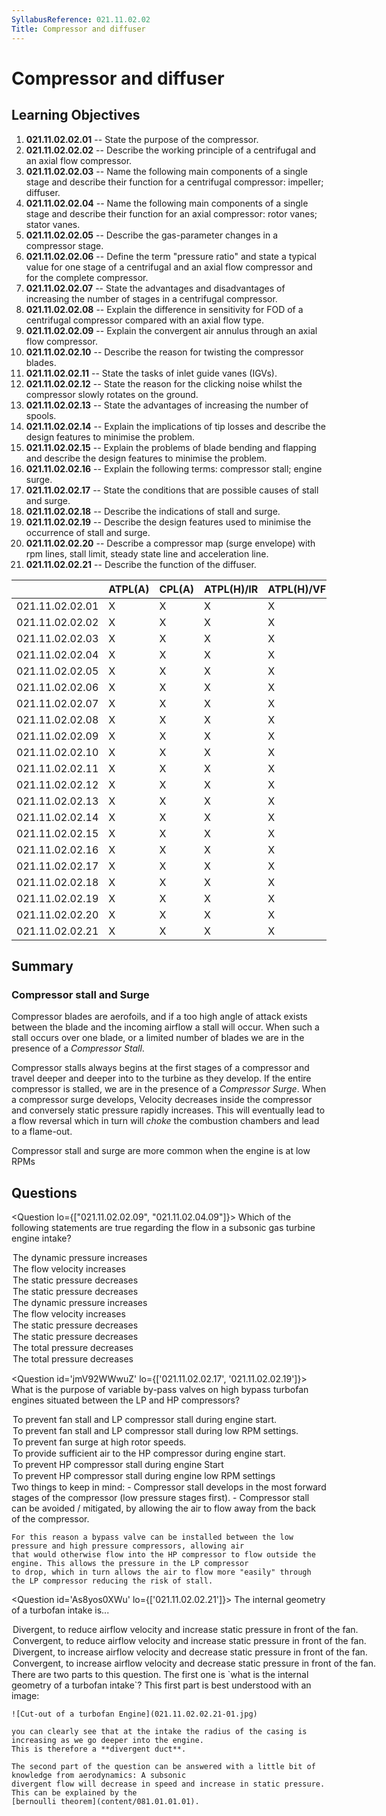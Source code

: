 ```yaml
---
SyllabusReference: 021.11.02.02
Title: Compressor and diffuser
---
```


# Compressor and diffuser

## Learning Objectives

1. **021.11.02.02.01** -- State the purpose of the compressor.
2. **021.11.02.02.02** -- Describe the working principle of a centrifugal and an
   axial flow compressor.
3. **021.11.02.02.03** -- Name the following main components of a single stage
   and describe their function for a centrifugal compressor: impeller; diffuser.
4. **021.11.02.02.04** -- Name the following main components of a single stage
   and describe their function for an axial compressor: rotor vanes; stator
   vanes.
5. **021.11.02.02.05** -- Describe the gas-parameter changes in a compressor
   stage.
6. **021.11.02.02.06** -- Define the term "pressure ratio" and state a typical
   value for one stage of a centrifugal and an axial flow compressor and for the
   complete compressor.
7. **021.11.02.02.07** -- State the advantages and disadvantages of increasing
   the number of stages in a centrifugal compressor.
8. **021.11.02.02.08** -- Explain the difference in sensitivity for FOD of a
   centrifugal compressor compared with an axial flow type.
9. **021.11.02.02.09** -- Explain the convergent air annulus through an axial
   flow compressor.
10. **021.11.02.02.10** -- Describe the reason for twisting the compressor
    blades.
11. **021.11.02.02.11** -- State the tasks of inlet guide vanes (IGVs).
12. **021.11.02.02.12** -- State the reason for the clicking noise whilst the
    compressor slowly rotates on the ground.
13. **021.11.02.02.13** -- State the advantages of increasing the number of
    spools.
14. **021.11.02.02.14** -- Explain the implications of tip losses and describe
    the design features to minimise the problem.
15. **021.11.02.02.15** -- Explain the problems of blade bending and flapping
    and describe the design features to minimise the problem.
16. **021.11.02.02.16** -- Explain the following terms: compressor stall; engine
    surge.
17. **021.11.02.02.17** -- State the conditions that are possible causes of
    stall and surge.
18. **021.11.02.02.18** -- Describe the indications of stall and surge.
19. **021.11.02.02.19** -- Describe the design features used to minimise the
    occurrence of stall and surge.
20. **021.11.02.02.20** -- Describe a compressor map (surge envelope) with rpm
    lines, stall limit, steady state line and acceleration line.
21. **021.11.02.02.21** -- Describe the function of the diffuser.

|                 | ATPL(A) | CPL(A) | ATPL(H)/IR | ATPL(H)/VFR | CPL(H) | IR  | CBIR(A) |
| --------------- | ------- | ------ | ---------- | ----------- | ------ | --- | ------- |
| 021.11.02.02.01 | X       | X      | X          | X           | X      |     |         |
| 021.11.02.02.02 | X       | X      | X          | X           | X      |     |         |
| 021.11.02.02.03 | X       | X      | X          | X           | X      |     |         |
| 021.11.02.02.04 | X       | X      | X          | X           | X      |     |         |
| 021.11.02.02.05 | X       | X      | X          | X           | X      |     |         |
| 021.11.02.02.06 | X       | X      | X          | X           | X      |     |         |
| 021.11.02.02.07 | X       | X      | X          | X           | X      |     |         |
| 021.11.02.02.08 | X       | X      | X          | X           | X      |     |         |
| 021.11.02.02.09 | X       | X      | X          | X           | X      |     |         |
| 021.11.02.02.10 | X       | X      | X          | X           | X      |     |         |
| 021.11.02.02.11 | X       | X      | X          | X           | X      |     |         |
| 021.11.02.02.12 | X       | X      | X          | X           | X      |     |         |
| 021.11.02.02.13 | X       | X      | X          | X           | X      |     |         |
| 021.11.02.02.14 | X       | X      | X          | X           | X      |     |         |
| 021.11.02.02.15 | X       | X      | X          | X           | X      |     |         |
| 021.11.02.02.16 | X       | X      | X          | X           | X      |     |         |
| 021.11.02.02.17 | X       | X      | X          | X           | X      |     |         |
| 021.11.02.02.18 | X       | X      | X          | X           | X      |     |         |
| 021.11.02.02.19 | X       | X      | X          | X           | X      |     |         |
| 021.11.02.02.20 | X       | X      | X          | X           | X      |     |         |
| 021.11.02.02.21 | X       | X      | X          | X           | X      |     |         |

## Summary

### Compressor stall and Surge

Compressor blades are aerofoils, and if a too high angle of attack exists
between the blade and the incoming airflow a stall will occur. When such a stall
occurs over one blade, or a limited number of blades we are in the presence of a
_Compressor Stall_.

Compressor stalls always begins at the first stages of a compressor and travel
deeper and deeper into to the turbine as they develop. If the entire compressor
is stalled, we are in the presence of a _Compressor Surge_. When a compressor
surge develops, Velocity decreases inside the compressor and conversely static
pressure rapidly increases. This will eventually lead to a flow reversal which
in turn will _choke_ the combustion chambers and lead to a flame-out.

Compressor stall and surge are more common when the engine is at low RPMs

## Questions

<Question lo={["021.11.02.02.09", "021.11.02.04.09"]}>
  <Text variant="oneCorrect">
    Which of the following statements are true regarding the flow in a
    <Subject /> subsonic gas turbine engine intake?
  </Text>
  <Option
    subject={[["convergent"]]}
    why="If the cross sectional area is decreasing, and mass flow is assumed constant, the average speed of the flow must be assumed to increase. If the speed of the flow increases so does the dynamic pressure."
  >
    The dynamic pressure increases
  </Option>
  <Option
    subject={[["convergent"]]}
    why="If the cross sectional area is decreasing, and mass flow is assumed constant, the average speed of the flow must be assumed to increase."
  >
    The flow velocity increases
  </Option>
  <Option
    subject={[["convergent"]]}
    why="Both temperature and pressure follow the same pattern. As total temperature must remain constant, if dynamic temperature increases, static temperature decreases."
  >
    The static pressure decreases
  </Option>
  <Option
    subject={[["convergent"]]}
    why="Both temperature and pressure follow the same pattern. As total Pressure must remain constant, if dynamic pressure increases, static pressure decreases."
  >
    The static pressure decreases
  </Option>
  <Option
    subject={[["divergent"]]}
    why="If the cross sectional area is decreasing, and mass flow is assumed constant, the average speed of the flow must be assumed to increase. If the speed of the flow increases so does the dynamic pressure."
  >
    The dynamic pressure increases
  </Option>
  <Option
    subject={[["divergent"]]}
    why="If the cross sectional area is decreasing, and mass flow is assumed constant, the average speed of the flow must be assumed to increase."
  >
    The flow velocity increases
  </Option>
  <Option
    subject={[["divergent"]]}
    why="Both temperature and pressure follow the same pattern. As total temperature must remain constant, if dynamic temperature increases, static temperature decreases."
  >
    The static pressure decreases
  </Option>
  <Option
    subject={[["divergent"]]}
    why="Both temperature and pressure follow the same pattern. As total Pressure must remain constant, if dynamic pressure increases, static pressure decreases."
  >
    The static pressure decreases
  </Option>
  <Option
    subject={[["divergent"], ["convergent"]]}
    why="Total temperature and pressure remain constant when going through a duct."
  >
    The total pressure decreases
  </Option>
  <Option
    subject={[["divergent"], ["convergent"]]}
    why="Total temperature and pressure remain constant when going through a duct."
  >
    The total pressure decreases
  </Option>
</Question>

<Question id='jmV92WWwuZ' lo={['021.11.02.02.17', '021.11.02.02.19']}>
  <Text  variant='oneCorrect'>What is the purpose of variable by-pass valves on high bypass turbofan engines situated between the LP and HP compressors?</Text>
  <Option id='jmV92WWwuZ-1' subject={[[]]}why=''>
    To prevent fan stall and LP compressor stall during engine start.
  </Option>
  <Option id='jmV92WWwuZ-2' subject={[[]]}why=''>
    To prevent fan stall and LP compressor stall during low RPM settings.
  </Option>
  <Option id='jmV92WWwuZ-3' why='This answer contradicts itself as Fan surges are an event that develops at low rotor speeds'>
    To prevent fan surge at high rotor speeds.
  </Option>
  <Option id='jmV92WWwuZ-4' why='The bypass valves remove air that would otherwise flow from the LP compressor into the HP compressor. This answer therefore makes no sense as this bypass valves cannot help provide additional air to the HP compressor.'>
    To provide sufficient air to the HP compressor during engine start.
  </Option>
  <Option id='jmV92WWwuZ-5' why='This option makes no sense as compressor stall develops in the Low pressure compressor, not the high pressure compressor.'>
    To prevent HP compressor stall during engine Start
  </Option>
  <Option id='jmV92WWwuZ-6' why='This option makes no sense as compressor stall develops in the Low pressure compressor, not the high pressure compressor.'>
    To prevent HP compressor stall during engine low RPM settings
  </Option>
  <Explanation>
    Two things to keep in mind:
    - Compressor stall develops in the most forward stages of the compressor (low pressure stages first).
    - Compressor stall can be avoided / mitigated, by allowing the air to flow away from the back of the compressor.

    For this reason a bypass valve can be installed between the low pressure and high pressure compressors, allowing air
    that would otherwise flow into the HP compressor to flow outside the engine. This allows the pressure in the LP compressor
    to drop, which in turn allows the air to flow more "easily" through the LP compressor reducing the risk of stall.

  </Explanation>
</Question>

<Question id='As8yos0XWu'  lo={['021.11.02.02.21']}>
  <Text  variant='oneCorrect'>The internal geometry of a turbofan intake is...</Text>
  <Option id='As8yos0XWu-1'  alwaysCorrect>
    Divergent, to reduce airflow velocity and increase static pressure in front of the fan.
  </Option>
  <Option id='As8yos0XWu-2' why='Physically, this option does not make sense as a convergent duct would result in an increased airflow and a decreased static pressure.'>
    Convergent, to reduce airflow velocity and increase static pressure in front of the fan.
  </Option>
  <Option id='As8yos0XWu-3' why='Physically, this option does not make sense as a divergent duct would result in an increased airflow and a decreased static pressure.'>
    Divergent, to increase airflow velocity and decrease static pressure in front of the fan.
  </Option>
  <Option id='As8yos0XWu-4' why='Physically this answer makes sense. However, we want to increase the static pressure in front of the engine. This "helps" the air flow into the engine as the pressure inside the engine will be lower than the pressure outside, and air flows naturally from a higher to a lower pressure.'>
    Convergent, to increase airflow velocity and decrease static pressure in front of the fan.
  </Option>
  <Explanation>
    There are two parts to this question. The first one is `what is the internal geometry of a turbofan intake`?
    This first part is best understood with an image:

    ![Cut-out of a turbofan Engine](021.11.02.02.21-01.jpg)

    you can clearly see that at the intake the radius of the casing is increasing as we go deeper into the engine.
    This is therefore a **divergent duct**.

    The second part of the question can be answered with a little bit of knowledge from aerodynamics: A subsonic
    divergent flow will decrease in speed and increase in static pressure. This can be explained by the
    [bernoulli theorem](content/081.01.01.01).

  </Explanation>
</Question>
